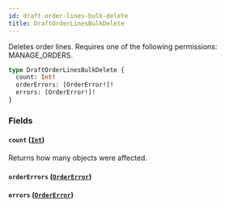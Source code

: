 ```yaml
---
id: draft-order-lines-bulk-delete
title: DraftOrderLinesBulkDelete
---
```


Deletes order lines. Requires one of the following permissions: MANAGE_ORDERS.

```graphql
type DraftOrderLinesBulkDelete {
  count: Int!
  orderErrors: [OrderError!]!
  errors: [OrderError!]!
}
```

### Fields

#### `count` ([`Int`](../../../developer/api-reference/scalars/int))

Returns how many objects were affected.

#### `orderErrors` ([`OrderError`](../../../developer/api-reference/objects/order-error))

#### `errors` ([`OrderError`](../../../developer/api-reference/objects/order-error))
